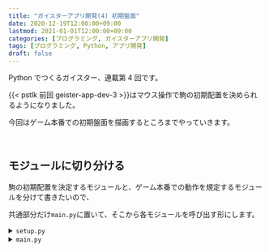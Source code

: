 ```yaml
---
title: "ガイスターアプリ開発(4) 初期盤面"
date: 2020-12-19T12:00:00+09:00
lastmod: 2021-01-01T12:00:00+09:00
categories: [プログラミング, ガイスターアプリ開発]
tags: [プログラミング, Python, アプリ開発]
draft: false
---
```


Python でつくるガイスター、連載第 4 回です。

{{< pstlk 前回 geister-app-dev-3 >}}はマウス操作で駒の初期配置を決められるようになりました。

今回はゲーム本番での初期盤面を描画するところまでやっていきます。

<!--more-->

<br/>

## モジュールに切り分ける

駒の初期配置を決定するモジュールと、ゲーム本番での動作を規定するモジュールを分けて書きたいので、

共通部分だけ`main.py`に置いて、そこから各モジュールを呼び出す形にします。

<details>
<summary><code>setup.py</code></summary><br/>
```py {name="setup.py"}
import sys

import pygame
from pygame.locals import *

from config import IVORY
import draw, mouse


def _check_color(colors):
    '''
    駒がすべて配置済みで赤と青が半分ずつあるか
    -> bool

    colors : list <- [str]
        色のリスト
    '''
    return (len(colors) == 8
        and len([s for s in colors if s == 'R'])
            == len([s for s in colors if s == 'B']))


def main(screen, font, select_snd, decide_snd, forbid_snd):
    # 配置を決定する側
    # 0 - 先攻, 1 - 後攻
    _state = 0
    # 決定された初期配置
    # [{(int, int): Piece}]
    _order = [{}, {}]

    while True:
        satisfied = _check_color(list(_order[_state].values()))

        screen.fill(IVORY)
        draw.setup(screen, font, _state, _order[_state], not satisfied)
        pygame.display.update()

        # イベントハンドリング
        for event in pygame.event.get():
            # 閉じるボタン
            if event.type == QUIT:
                pygame.quit()
                sys.exit()
            # マウスクリック
            if event.type == MOUSEBUTTONDOWN:
                # 左
                if event.button == 1:
                    _mouse_pos = event.pos
                    _square_pos = tuple(mouse.chcoord(_mouse_pos))

                    for i in range(1, 5):
                        for j in range(2, 4):
                            if _square_pos == (i, j):
                                select_snd.play()
                                _order[_state][(i, j)] = 'R'
                    
                    if mouse.on_area(*_mouse_pos, 500, 530, 80, 50):
                        if satisfied:
                            decide_snd.play()
                            _state += 1
                        else:
                            forbid_snd.play()
                # 右
                elif event.button == 3:
                    _mouse_pos = event.pos
                    _square_pos = tuple(mouse.chcoord(_mouse_pos))

                    for i in range(1, 5):
                        for j in range(2, 4):
                            if _square_pos == (i, j):
                                select_snd.play()
                                _order[_state][(i, j)] = 'B'
            # キー
            if event.type == KEYDOWN:
                # Esc キー
                if event.key == K_ESCAPE:
                    pygame.quit()
                    sys.exit()
```

</details>

<details>
<summary><code>game.py</code></summary><br/>
```py {name="game.py"}
import sys

import pygame
from pygame.locals import *

from config import IVORY


def main(screen):
    while True:
        screen.fill(IVORY)
        pygame.display.update()

        # イベントハンドリング
        for event in pygame.event.get():
            # 閉じるボタン
            if event.type == QUIT:
                pygame.quit()
                sys.exit()
            # キー
            if event.type == KEYDOWN:
                # Esc キー
                if event.key == K_ESCAPE:
                    pygame.quit()
                    sys.exit()
```

</details>

<details>
<summary><code>main.py</code></summary><br/>
```py {name="main.py", hl_lines=["21-22"]}
import sys

import pygame
from pygame.locals import *

from config import DISP_SIZE
import setup, game


if __name__ == '__main__':
    pygame.init()
    # 音声の設定
    snd = pygame.mixer.Sound
    select_snd = snd('./sounds/select.wav')
    decide_snd = snd('./sounds/decide.wav')
    forbid_snd = snd('./sounds/forbid.wav')

    pygame.display.set_caption('Geister')
    font = pygame.font.SysFont('hg丸ｺﾞｼｯｸmpro', 16)

    setup.main(screen, font, select_snd, decide_snd, forbid_snd)
    game.main(screen)
```

</details>

<br/>

`setup.py`での`while`ループが終了すれば`game.py`でのループが開始します。

<br/>

## 駒クラスを作成する

盤面のデータは、位置：駒の辞書型にすることにします。

駒はオブジェクトとして、どちら側の駒か、色は何かなどの属性を持たせます。

```py {name="piece.py"}
import numpy as np

class Piece:
    def __init__(self, color, side):
        self.color = color  # 赤('R') or 青('B')
        self.side = side    # 先攻(0) or 後攻(1)
    
    def __repr__(self):
        return self.color + str(self.side)
    
    def covering_squares(self, pos):
        '''
        可能な移動先のマスのリスト
        -> list <- [(int, int)]

        pos : tuple <- (int, int)
            現在の位置
        '''
        pos_ = np.asarray(pos) + [(0, 1), (0, -1), (-1, 0), (1, 0)]
        dest = [(x, y) for x, y in pos_ if 0 <= x <= 5 and 0 <= y <= 5]
        if self.color == 'B':
            if self.side == 0:
                if pos == (0, 0):
                    dest += [(0, -1)]
                if pos == (5, 0):
                    dest += [(5, -1)]
            elif self.side == 1:
                if pos == (0, 5):
                    dest += [(0, 6)]
                if pos == (5, 5):
                    dest += [(5, 6)]

        return dest
```

`__repr__`メソッドはデバッグのときに役立ちます。

`print`したときに出力される文字列を返しますが、これがないとオブジェクトidだけを返すので属性の情報がわかりづらくなります。

<br/>

`convering_squares`メソッドの条件分岐は、良いおばけが相手の陣地の角から脱出することができるようにするものです。

<br/>

## 初期盤面を生成する

プレイヤーの配置から初期盤面を生成する関数を作ります。

```py {name="setup.py"}
...
from piece import Piece
...

def _init_board(order1, order2):
    '''
    駒の配置から初期盤面を出力
    -> dict <- {(int, int): Piece}

    order1, order2 : dict <- {(int, int): str}
        駒の初期配置. order1 が先攻
    '''
    return {**{(5-x, 3-y): Piece(s, 1) for (x, y), s in order2.items()},
        **{(x, y+2): Piece(s, 0) for (x, y), s in order1.items()}}

```

盤面は左上が`(0, 0)`から右下が`(5, 5)`までで座標を取っていて、

駒の位置は先手が`(1, 4)`から`(4, 5)`、後手が`(1, 0)`から`(4, 1)`までとなります。

マウスで登録したときには左上`(1, 2)`、右下`(4, 3)`になっているので、座標を変換しています。

先手は平行移動だけですが、後手は180度回転もしています。

<br/>

これで`_init_board(*_order)`とすれば、初期盤面を返すことができます。

これを`setup.main()`の返り値として`main.py`に渡し、

さらに`game.py`に引数として渡すことで盤面を描画していきます。

```py {name="setup.py", hl_lines=[14]}
...
        # イベントハンドリング
        for event in pygame.event.get():
            ...
            # マウスクリック
            if event.type == MOUSEBUTTONDOWN:
                # 左
                if event.button == 1:
                    ...
                    
                    if mouse.on_area(*_mouse_pos, 500, 530, 80, 50):
                        if satisfied:
                            decide_snd.play()
                            if _state == 1: return _init_board(*_order)
                            _state += 1
                        ...
```

```py {name="main.py", hl_lines=["4-5"], inline_hl=[0:["0-1"], 1:["5-6"]]}
...
if __name__ == '__main__':
    ...
    orders = setup.main(screen, font, select_snd, decide_snd, forbid_snd)
    game.main(screen, orders)
```

```py {name="game.py", hl_lines=[2], inline_hl=[0:["4-5"]]}
...
def main(screen, orders):
    ...
```

### 盤面を描画する

さて、盤面を描画する関数を定義していきます。

ガイスターでは良いおばけが盤の角から外に出ると勝ちというルールがあるので、

角に矢印を描いています。

```py {name="draw.py"}
...
def _arrow(screen, coord, direction):
    '''
    矢印を描く

    screen : pygame.display.set_mode
    coord : tuple <- (int, int)
        矢先の座標
    direction : str <- 'U', 'D'
        'U' - 上, 'D' - 下
    '''
    assert direction == 'U' or direction == 'D',\
        'draw._arrow の引数 direction は "U", "D" の値を取ります'
    _coord = np.asarray(coord)
    if direction == 'D':
        pygame.draw.line(screen, BLACK,
            _coord, _coord + (PIECE_SIZE/2, -PIECE_SIZE/2), 2)
        pygame.draw.line(screen, BLACK,
            _coord, _coord - (PIECE_SIZE/2, PIECE_SIZE/2), 2)
        pygame.draw.line(screen, BLACK,
            _coord, _coord - (0, PIECE_SIZE), 2)
    else:
        pygame.draw.line(screen, BLACK,
            _coord, _coord + (PIECE_SIZE/2, PIECE_SIZE/2), 2)
        pygame.draw.line(screen, BLACK,
            _coord, _coord + (-PIECE_SIZE/2, PIECE_SIZE/2), 2)
        pygame.draw.line(screen, BLACK,
            _coord, _coord + (0, PIECE_SIZE), 2)
...
def board(screen, board, turn):
    '''
    ゲームボードと盤面上の駒を描く

    screen : pygame.display.set_mode
    board : dict <- {(int, int): Piece}
        駒の位置とオブジェクト
    turn : int <- 0, 1, 2
        0 - 先攻の駒を開く, 1 - 後攻の駒を開く, 2 - 両方開く,
    '''
    assert turn == 0 or turn == 1 or turn == 2, 'draw.board の引数 turn は 0, 1, 2 の値を取ります'
    # グリッド
    _grid(screen, MARGIN, 6, 6)
    # 角の矢印
    _padding = (SQUARE_SIZE - PIECE_SIZE)/2
    _arrow(screen, MARGIN+(SQUARE_SIZE/2, _padding), 'U')
    _arrow(screen, MARGIN+(11*SQUARE_SIZE/2, _padding), 'U')
    _arrow(screen, DISP_SIZE-MARGIN-(SQUARE_SIZE/2, _padding), 'D')
    _arrow(screen, DISP_SIZE-MARGIN-(11*SQUARE_SIZE/2, _padding), 'D')
    # 駒
    for pos, piece in board.items():
        if turn == 2:
            if piece.side == 0:
                _piece(screen, RED if piece.color == 'R' else BLUE, pos)
            else:
                _piece(screen, RED if piece.color == 'R' else BLUE, pos, True)
        elif turn == 0:
            if piece.side == 0:
                _piece(screen, RED if piece.color == 'R' else BLUE, pos)
            else:
                _piece(screen, GREY, pos, True)
        elif turn == 1:
            if piece.side == 0:
                _piece(screen, GREY, pos)
            else:
                _piece(screen, RED if piece.color == 'R' else BLUE, pos, True)
```

`BLACK`や`GREY`は色の定数で、`config.py`に定義しています。

<br/>

これを`game.py`で呼び出します。

```py {name="game.py", hl_lines=[10]}
...
import draw
...
def main(screen, orders):
    # ゲームボード {(int, int): Piece}
    _board = orders

    while True:
        screen.fill(IVORY)
        draw.board(screen, _board, 0)
        pygame.display.update()
        ...
```

これで駒の配置を決定したあとに、初期盤面が表示されます。

{{< img src=board alt="初期盤面" >}}

---

{{< pstlk 次回 geister-app-dev-5 >}}は駒の移動とターン交代時の画面を用意します。

読んでくれてありがとうございました。

では:wave:
